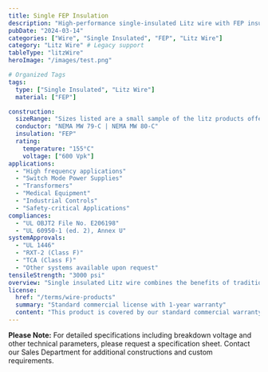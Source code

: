 ```yaml
---
title: Single FEP Insulation
description: "High-performance single-insulated Litz wire with FEP insulation, engineered for high-frequency applications requiring superior insulation properties."
pubDate: "2024-03-14"
categories: ["Wire", "Single Insulated", "FEP", "Litz Wire"]
category: "Litz Wire" # Legacy support
tableType: "litzWire"
heroImage: "/images/test.png"

# Organized Tags
tags:
  type: ["Single Insulated", "Litz Wire"]
  material: ["FEP"]

construction:
  sizeRange: "Sizes listed are a small sample of the litz products offered. Contact the Sales Department."
  conductor: "NEMA MW 79-C | NEMA MW 80-C"
  insulation: "FEP"
  rating:
    temperature: "155°C"
    voltage: ["600 Vpk"]
applications:
  - "High frequency applications"
  - "Switch Mode Power Supplies"
  - "Transformers"
  - "Medical Equipment"
  - "Industrial Controls"
  - "Safety-critical Applications"
compliances:
  - "UL OBJT2 File No. E206198"
  - "UL 60950-1 (ed. 2), Annex U"
systemApprovals:
  - "UL 1446"
  - "RXT-2 (Class F)"
  - "TCA (Class F)"
  - "Other systems available upon request"
tensileStrength: "3000 psi"
overview: "Single insulated Litz wire combines the benefits of traditional Litz wire construction with FEP insulation properties, making it ideal for high-frequency applications. FEP insulation provides excellent chemical resistance, high temperature performance, and superior electrical properties."
license:
  href: "/terms/wire-products"
  summary: "Standard commercial license with 1-year warranty"
  content: "This product is covered by our standard commercial warranty for a period of one year from the date of purchase. The warranty covers manufacturing defects and material failures under normal use conditions. Custom modifications or applications outside the specified parameters may void the warranty."
---
```



<SingleInsulatedLitzTable client:load />

**Please Note:** For detailed specifications including breakdown voltage and other technical parameters, please request a specification sheet. Contact our Sales Department for additional constructions and custom requirements. 